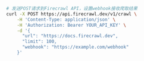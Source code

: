 ```bash cURL
# 发送POST请求到Firecrawl API，设置webhook接收爬取结果
curl -X POST https://api.firecrawl.dev/v1/crawl \
    -H 'Content-Type: application/json' \
    -H 'Authorization: Bearer YOUR_API_KEY' \
    -d '{
      "url": "https://docs.firecrawl.dev",
      "limit": 100,
      "webhook": "https://example.com/webhook"
    }'